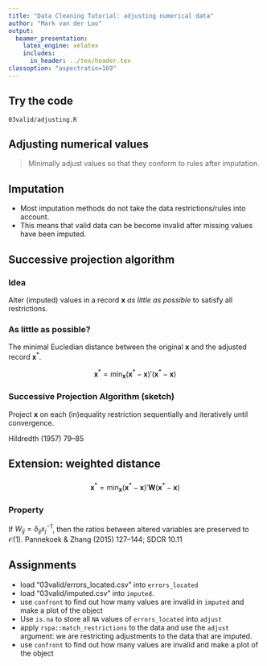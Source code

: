 ```yaml
---
title: "Data Cleaning Tutorial: adjusting numerical data"
author: "Mark van der Loo"
output:
  beamer_presentation:
    latex_engine: xelatex
    includes:
      in_header: ../tex/header.tex
classoption: "aspectratio=169"
---
```


## Try the code

\centering\huge

`03valid/adjusting.R`

## Adjusting numerical values

> Minimally adjust values so that they conform to rules after imputation.

## Imputation

- Most imputation methods do not take the data restrictions/rules 
into account. 
- This means that valid data can be become invalid after missing values have
been imputed.

## Successive projection algorithm

### Idea

Alter (imputed) values in a record $\boldsymbol{x}$ _as little as possible_ to
satisfy all restrictions.

### As little as possible?

The minimal Eucledian distance between the original $\boldsymbol{x}$ and the
adjusted record $\boldsymbol{x}^*$.

$$
\boldsymbol{x}^*=\min_{\boldsymbol{x}}
(\boldsymbol{x}^*-\boldsymbol{x})'(\boldsymbol{x}^*-\boldsymbol{x})
$$

### Successive Projection Algorithm (sketch)

Project $\boldsymbol{x}$ on each (in)equality restriction sequentially
and iteratively until convergence.

\hfill{}\scriptsize{}Hildredth (1957) \emph{Naval Research Logistics} \textbf{4} 79--85\normalfont{}

## Extension: weighted distance

###

$$
\boldsymbol{x}^*=\min_{\boldsymbol{x}}
(\boldsymbol{x}^*-\boldsymbol{x})'\boldsymbol{W}(\boldsymbol{x}^*-\boldsymbol{x})
$$

### Property
If $W_{ij}=\delta_{ij}x_j^{-1}$, then the ratios between altered variables
are preserved to $\mathcal{O}(1)$.
\hfill{}\scriptsize{}Pannekoek \& Zhang (2015) \emph{Survey Methodology} \textbf{41} 127--144; SDCR \S10.11\normalfont{}

## 

\begin{picture}(0,0)
\put(100,-30){\includegraphics[]{fig/rspa.pdf}}
\end{picture}


## Assignments

- load "03valid/errors_located.csv" into `errors_located`
- load "03valid/imputed.csv" into `imputed`.
- use `confront` to find out how many values are invalid in `imputed` 
and make a plot of the object
- Use `is.na` to store all `NA` values of `errors_located` into `adjust`
- apply `rspa::match_restrictions` to the data and use the `adjust` argument: we
are restricting adjustments to the data that are imputed.
- use `confront` to find out how many values are invalid and make a plot of 
the object
